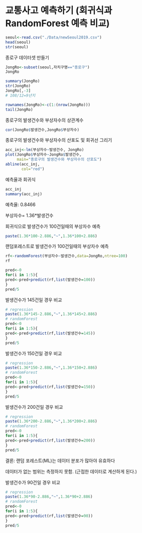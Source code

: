 # 교통사고 예측하기 (회귀식과 RandomForest 예측 비교)

```{r}
seoul<-read.csv("./Data/newSeoul2019.csv")
head(seoul)
str(seoul)
```

종로구 데이터셋 만들기

```{r}
JongRo<-subset(seoul,자치구명=="종로구")
JongRo
```

```{r}
summary(JongRo)
str(JongRo)
JongRo[,-3]
# 108/12=9년치
```

```{r}
rownames(JongRo)<-c(1:(nrow(JongRo)))
tail(JongRo)
```

종로구의 발생건수와 부상자수의 상관계수

```{r}
cor(JongRo$발생건수,JongRo$부상자수)
```

종로구의 발생건수와 부상자수의 산포도 및 회귀선 그리기

```{r}
acc_inj<-lm(부상자수~발생건수, JongRo)
plot(JongRo$부상자수~JongRo$발생건수,
     main="종로구의 발생건수와 부상자수의 산포도")
abline(acc_inj,
       col="red")
```

예측율과 회귀식

```{r}
acc_inj
summary(acc_inj)
```

예측율: 0.8466

부상자수= 1.36\*발생건수

회귀식으로 발생건수가 100건일때의 부상자수 예측

```{r}
paste(1.36*100-2.886,"~",1.36*100+2.886)
```

랜덤포레스트로 발생건수가 100건일때의 부상자수 예측

```{r}
rf<-randomForest(부상자수~발생건수,data=JongRo,ntree=100)
rf
```

```{r}
pred<-0
for(i in 1:5){
pred<-pred+predict(rf,list(발생건수=100))
}
pred/5
```

발생건수가 145건일 경우 비교

```{r}
# regression
paste(1.36*145-2.886,"~",1.36*145+2.886)
# randomForest
pred<-0
for(i in 1:5){
pred<-pred+predict(rf,list(발생건수=145))
}
pred/5
```

발생건수가 150건일 경우 비교

```{r}
# regression
paste(1.36*150-2.886,"~",1.36*150+2.886)
# randomForest
pred<-0
for(i in 1:5){
pred<-pred+predict(rf,list(발생건수=150))
}
pred/5
```

발생건수가 200건일 경우 비교

```{r}
# regression
paste(1.36*200-2.886,"~",1.36*200+2.886)
# randomForest
pred<-0
for(i in 1:5){
pred<-pred+predict(rf,list(발생건수=200))
}
pred/5
```

결론: 랜덤 포레스트(ML)는 데이터 분포가 많아야 유효하다

데이터가 없는 범위는 측정하지 못함. (근접한 데이터로 계산하게 된다.)

발생건수가 90건일 경우 비교

```{r}
# regression
paste(1.36*90-2.886,"~",1.36*90+2.886)
# randomForest
pred<-0
for(i in 1:5){
pred<-pred+predict(rf,list(발생건수=90))
}
pred/5
```
